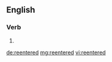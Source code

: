 ==English==

===Verb===
{{head|en|verb form}}

# {{en-past of|reenter}}

[[de:reentered]]
[[mg:reentered]]
[[vi:reentered]]